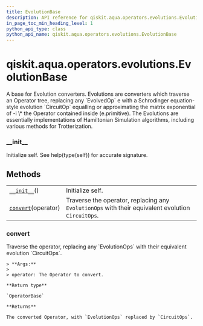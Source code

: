 ```yaml
---
title: EvolutionBase
description: API reference for qiskit.aqua.operators.evolutions.EvolutionBase
in_page_toc_min_heading_level: 1
python_api_type: class
python_api_name: qiskit.aqua.operators.evolutions.EvolutionBase
---
```


<span id="qiskit-aqua-operators-evolutions-evolutionbase" />

# qiskit.aqua.operators.evolutions.EvolutionBase

<Class id="qiskit.aqua.operators.evolutions.EvolutionBase" github="https://github.com/qiskit-community/qiskit-aqua/tree/stable/0.8/qiskit/aqua/operators/evolutions/evolution_base.py" signature="EvolutionBase">
  A base for Evolution converters. Evolutions are converters which traverse an Operator tree, replacing any `EvolvedOp` e with a Schrodinger equation-style evolution `CircuitOp` equalling or approximating the matrix exponential of -i \* the Operator contained inside (e.primitive). The Evolutions are essentially implementations of Hamiltonian Simulation algorithms, including various methods for Trotterization.

  ### \_\_init\_\_

  <Function id="qiskit.aqua.operators.evolutions.EvolutionBase.__init__" name="__init__" signature="__init__()">
    Initialize self. See help(type(self)) for accurate signature.
  </Function>

  ## Methods

  |                                                                                                                                         |                                                                                                   |
  | --------------------------------------------------------------------------------------------------------------------------------------- | ------------------------------------------------------------------------------------------------- |
  | [`__init__`](#qiskit.aqua.operators.evolutions.EvolutionBase.__init__ "qiskit.aqua.operators.evolutions.EvolutionBase.__init__")()      | Initialize self.                                                                                  |
  | [`convert`](#qiskit.aqua.operators.evolutions.EvolutionBase.convert "qiskit.aqua.operators.evolutions.EvolutionBase.convert")(operator) | Traverse the operator, replacing any `EvolutionOps` with their equivalent evolution `CircuitOps`. |

  ### convert

  <Function id="qiskit.aqua.operators.evolutions.EvolutionBase.convert" name="convert" signature="convert(operator)">
    Traverse the operator, replacing any `EvolutionOps` with their equivalent evolution `CircuitOps`.

    > **Args:**
    >
    > operator: The Operator to convert.

    **Return type**

    `OperatorBase`

    **Returns**

    The converted Operator, with `EvolutionOps` replaced by `CircuitOps`.
  </Function>
</Class>

